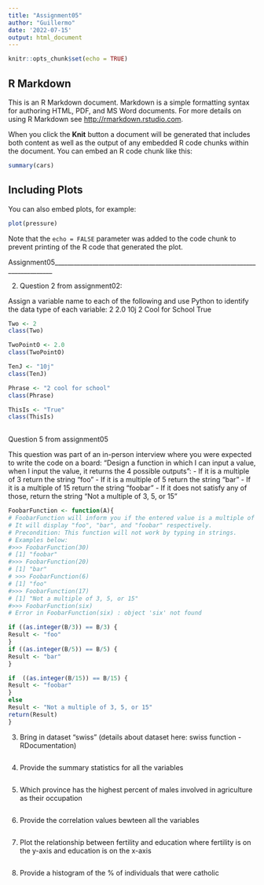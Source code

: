 ```yaml
---
title: "Assignment05"
author: "Guillermo"
date: '2022-07-15'
output: html_document
---
```


```r
knitr::opts_chunk$set(echo = TRUE)
```

## R Markdown

This is an R Markdown document. Markdown is a simple formatting syntax for authoring HTML, PDF, and MS Word documents. For more details on using R Markdown see <http://rmarkdown.rstudio.com>.

When you click the **Knit** button a document will be generated that includes both content as well as the output of any embedded R code chunks within the document. You can embed an R code chunk like this:

```r
summary(cars)
```

## Including Plots

You can also embed plots, for example:

```r
plot(pressure)
```

Note that the `echo = FALSE` parameter was added to the code chunk to prevent printing of the R code that generated the plot.


Assignment05______________________________________________________________________________

2. Question 2 from assignment02: 

Assign a variable name to each of the following and use Python to identify the data type of each variable:
2
2.0
10j
2 Cool for School
True

```r

Two <- 2
class(Two)

TwoPointO <- 2.0
class(TwoPointO)

TenJ <- "10j"
class(TenJ)

Phrase <- "2 cool for school"
class(Phrase)

ThisIs <- "True"
class(ThisIs)
 
```


Question 5 from assignment05

This question was part of an in-person interview where you were expected to write the code on a board: "Design a function in which I can input a value, when I input the value, it returns the 4 possible outputs":
- If it is a multiple of 3 return the string "foo"
- If it is a multiple of 5 return the string "bar"
- If it is a multiple of 15 return the string "foobar"
- If it does not satisfy any of those, return the string "Not a multiple of 3, 5, or 15"


```r

FoobarFunction <- function(A){
# FoobarFunction will inform you if the entered value is a multiple of 3, 5, or 15. 
# It will display "foo", "bar", and "foobar" respectively.
# Precondition: This function will not work by typing in strings. 
# Examples below:
#>>> FoobarFunction(30)
# [1] "foobar"
#>>> FoobarFunction(20)
# [1] "bar"
# >>> FoobarFunction(6)
# [1] "foo"
#>>> FoobarFunction(17)
# [1] "Not a multiple of 3, 5, or 15"
#>>> FoobarFunction(six)
# Error in FoobarFunction(six) : object 'six' not found

if ((as.integer(B/3)) == B/3) {
Result <- "foo"
}
if ((as.integer(B/5)) == B/5) {
Result <- "bar"
}

if  ((as.integer(B/15)) == B/15) {
Result <- "foobar"
}
else 
Result <- "Not a multiple of 3, 5, or 15"
return(Result)
} 

```


3. Bring in dataset "swiss" (details about dataset here: swiss function - RDocumentation)

```r

```

4. Provide the summary statistics for all the variables

```r

```


5. Which province has the highest percent of males involved in agriculture as their occupation 

```r

```


6. Provide the correlation values bewteen all the variables

```r

```


7. Plot the relationship between fertility and education where fertility is on the y-axis and education is on the x-axis

```r

```


8. Provide a histogram of the % of individuals that were catholic

```r

```

